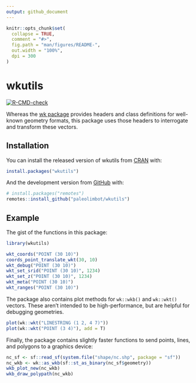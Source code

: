 ```yaml
---
output: github_document
---
```


<!-- README.md is generated from README.Rmd. Please edit that file -->

```r
knitr::opts_chunk$set(
  collapse = TRUE,
  comment = "#>",
  fig.path = "man/figures/README-",
  out.width = "100%",
  dpi = 300
)
```

# wkutils

<!-- badges: start -->
[![R-CMD-check](https://github.com/paleolimbot/wkutils/actions/workflows/R-CMD-check.yaml/badge.svg)](https://github.com/paleolimbot/wkutils/actions/workflows/R-CMD-check.yaml)
<!-- badges: end -->

Whereas the [wk package](https://paleolimbot.github.io/wk/) provides headers and class definitions for well-known geometry formats, this package uses those headers to interrogate and transform these vectors. 

## Installation

You can install the released version of wkutils from [CRAN](https://CRAN.R-project.org) with:

``` r
install.packages("wkutils")
```

And the development version from [GitHub](https://github.com/) with:

``` r
# install.packages("remotes")
remotes::install_github("paleolimbot/wkutils")
```

## Example

The gist of the functions in this package:

```r
library(wkutils)

wkt_coords("POINT (30 10)")
coords_point_translate_wkt(30, 10)
wkt_debug("POINT (30 10)")
wkt_set_srid("POINT (30 10)", 1234)
wkt_set_z("POINT (30 10)", 1234)
wkt_meta("POINT (30 10)")
wkt_ranges("POINT (30 10)")
```

The package also contains plot methods for `wk::wkb()` and `wk::wkt()` vectors. These aren't intended to be high-performance, but are helpful for debugging geometries.

```r
plot(wk::wkt("LINESTRING (1 2, 4 7)"))
plot(wk::wkt("POINT (3 4)"), add = T)
```

Finally, the package contains slightly faster functions to send points, lines, and polygons to a graphics device:

```r
nc_sf <- sf::read_sf(system.file("shape/nc.shp", package = "sf"))
nc_wkb <- wk::as_wkb(sf::st_as_binary(nc_sf$geometry))
wkb_plot_new(nc_wkb)
wkb_draw_polypath(nc_wkb)
```
